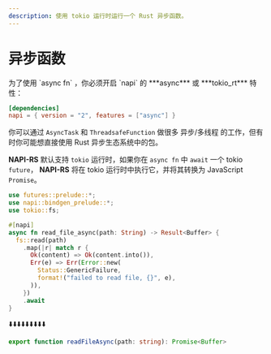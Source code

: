 ```yaml
---
description: 使用 tokio 运行时运行一个 Rust 异步函数。
---
```



# 异步函数

<Callout>
  为了使用 `async fn` ，你必须开启 `napi` 的 ***async*** 或 ***tokio_rt*** 特性：

```toml {3} filename="Cargo.toml"
[dependencies]
napi = { version = "2", features = ["async"] }
```

</Callout>

你可以通过 `AsyncTask` 和 `ThreadsafeFunction` 做很多 异步/多线程 的工作，但有时你可能想直接使用 Rust 异步生态系统中的包。

**NAPI-RS** 默认支持 `tokio` 运行时，如果你在 `async fn` 中 `await` 一个 tokio `future`，
**NAPI-RS** 将在 tokio 运行时中执行它，并将其转换为 JavaScript `Promise`。

```rust {6} filename="lib.rs"
use futures::prelude::*;
use napi::bindgen_prelude::*;
use tokio::fs;

#[napi]
async fn read_file_async(path: String) -> Result<Buffer> {
  fs::read(path)
    .map(|r| match r {
      Ok(content) => Ok(content.into()),
      Err(e) => Err(Error::new(
        Status::GenericFailure,
        format!("failed to read file, {}", e),
      )),
    })
    .await
}
```

⬇️⬇️⬇️⬇️⬇️⬇️⬇️⬇️⬇️

```ts filename="index.d.ts"
export function readFileAsync(path: string): Promise<Buffer>
```
